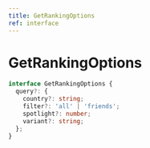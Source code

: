 ```yaml
---
title: GetRankingOptions
ref: interface
---
```


# GetRankingOptions

```ts
interface GetRankingOptions {
  query?: {
    country?: string;
    filter?: 'all' | 'friends';
    spotlight?: number;
    variant?: string;
  };
}
```
